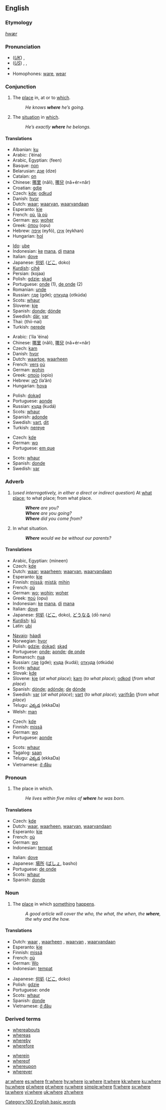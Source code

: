 ==English==

{{rank|never|shall|most|102|where|those|own|old}}

===Etymology===
{{OE.}} ''[[hwær]]''

===Pronunciation===
* (''[[Received Pronunciation|UK]]'') {{IPA|/wɛə/}}, {{SAMPA|/wE@/}}
* (''[[General American|US]]'') {{AHD|/wěr/, /hwěr/}}, {{IPA|/wɛɹ/, /ʍɛɹ/}}, {{SAMPA|/wEr/, /WEr/}}
* {{audio|en-us-where.ogg|Audio (US)}}
* Homophones: [[ware]], [[wear]]

===Conjunction===
{{en-conj}}

#The [[place]] in, at or to [[which]].
#:''He knows '''where''' he’s going.''
#The [[situation]] in [[which]].
#:''He’s exactly '''where''' he belongs.''

====Translations====
{{trans-top|the place in/at which; the place from which}}
*Albanian: [[ku]]
*Arabic: {{ARchar|[[اين]]}} (’éina)
*Arabic, Egyptian: {{ARchar|[[فين]]}} (feen)
*Basque: [[non]]
*Belarusian: [[дзе]] (dze)
*Catalan: [[on]]
*Chinese: [[哪里]] (nǎli), [[哪兒]] (nǎ+ér=nǎr)
*Croatian: [[gdje]]
*Czech: [[kde]]; [[odkud]]
*Danish: [[hvor]]
*Dutch: [[waar]]; [[waarvan]], [[waarvandaan]]
*Esperanto: [[kie]]
*French: [[où]], [[là où]]
*German: [[wo]]; [[woher]]
*Greek: [[όπου]] (οpu)
*Hebrew: [[איפה]] (eyfó), [[איכן]] (eykhan)
*Hungarian: [[hol]]
{{trans-mid}}
*[[Ido]]: [[ube]]
*Indonesian: [[ke]] [[mana]], [[di]] [[mana]]
*Italian: [[dove]]
*Japanese: [[何処]] ([[どこ]], doko)
*[[Kurdish]]: [[cihê]]
*Persian: {{FAchar|[[کجا]]}} (kojaa)
*Polish: [[gdzie]]; [[skąd]]
*Portuguese: [[onde]] (1), [[de onde]] (2)
*Romanian: [[unde]]
*Russian: [[где]] (gde); [[откуда]] (otkúda)
*Scots: [[whaur]]
*Slovene: [[kje]]
*Spanish: [[donde]]; [[dónde]]
*Swedish: [[där]], [[var]]
*Thai: (thii-nai)
*Turkish: [[nerede]]
{{trans-bottom}}

{{trans-top|the place to which}}
*Arabic: {{ARchar|[[الى اين]]}} (’íla ’éina)
*Chinese: [[哪里]] (nǎli), [[哪兒]] (nǎ+ér=nǎr)
*Czech: [[kam]]
*Danish: [[hvor]]
*Dutch: [[waartoe]], [[waarheen]]
*French: [[vers]] [[où]]
*German: [[wohin]]
*Greek: [[οποίο]] (opio)
*Hebrew: [[לאן]] (la’án)
*Hungarian: [[hova]]
{{trans-mid}}
*Polish: [[dokąd]]
*Portuguese: [[aonde]]
*Russian: [[куда]] (kudá)
*Scots: [[whaur]]
*Spanish: [[adonde]]
*Swedish: [[vart]], [[dit]]
*Turkish: [[nereye]]
{{trans-bottom}}

{{trans-top|the situation in which}}
*Czech: [[kde]]
*German: [[wo]]
*Portuguese: [[em que]]
{{trans-mid}}
*Scots: [[whaur]]
*Spanish: [[donde]]
*Swedish: [[var]]
{{trans-bottom}}

===Adverb===
{{en-adv|-}}

#(''used interrogatively, in either a direct or indirect question'') At [[what]] [[place]]; to what place; from what place.
#:'''''Where''' are you?''
#:'''''Where''' are you going?''
#:'''''Where''' did you come from?''
#In what situation.
#:'''''Where''' would we be without our parents?''

====Translations====
{{trans-top|at what place; to what place; from what place}}
*Arabic, Egyptian: {{ARchar|[[منين]]}} (mineen)
*Czech: [[kde]]
*Dutch: [[waar]]; [[waarheen]]; [[waarvan]], [[waarvandaan]]
*Esperanto: [[kie]]
*Finnish: [[missä]]; [[mistä]]; [[mihin]]
*French: [[où]]
*German: [[wo]]; [[wohin]]; [[woher]]
*Greek: [[πού]] (opu)
*Indonesian: [[ke]] [[mana]], [[di]] [[mana]]
*Italian: [[dove#Italian|dove]]
*Japanese: [[何処]] ([[どこ]], doko), [[どうなる]] (dō naru)
*[[Kurdish]]: [[kû]]
*Latin: [[ubi]]
{{trans-mid}}
*[[Navajo]]: [[háadi]]
*Norwegian: [[hvor]]
*Polish: [[gdzie]]; [[dokąd]]; [[skąd]]
*Portuguese: [[onde]]; [[aonde]]; [[de onde]]
*Romansch: [[nua]]
*Russian: [[где]] (gde); [[куда]] (kudá); [[откуда]] (otkúda)
*Scots: [[whaur]]
*Slovak: [[kde]]
*Slovene: [[kje]] (''at what place''); [[kam]] (''to what place''); [[odkod]] (''from what place'')
*Spanish: [[dónde]]; [[adónde]]; [[de]] [[dónde]]
*Swedish: [[var]] (''at what place''); [[vart]] (''to what place''); [[varifrån]] (''from what place'')
*Telugu: [[ఎక్కడ]] (ekkaDa)
*Welsh: [[man]]
{{trans-bottom}}

{{trans-top|in what situation}}
*Czech: [[kde]]
*Finnish: [[missä]]
*German: [[wo]]
*Portuguese: [[aonde]]
{{trans-mid}}
*Scots: [[whaur]]
*Tagalog: [[saan]]
*Telugu: [[ఎక్కడ]] (ekkaDa)
*Vietnamese: [[ở đâu]]
{{trans-bottom}}

===Pronoun===
{{en-pron}}

#The place in which.
#:''He lives within five miles of '''where''' he was born.''

====Translations====
{{trans-top|the place in which}}
*Czech: [[kde]]
*Dutch: [[waar]], [[waarheen]], [[waarvan]], [[waarvandaan]]
*Esperanto: [[kie]]
*French: [[où]]
*German: [[wo]]
*Indonesian: [[tempat]]
{{trans-mid}}
*Italian: [[dove#Italian|dove]]
*Japanese: [[場所]] ([[ばしょ]], basho)
*Portuguese: [[de onde]]
*Scots: [[whaur]]
*Spanish: [[donde]]
{{trans-bottom}}

===Noun===
{{en-noun|-}}

#The [[place]] in which [[something]] [[happens]].
#:''A good article will cover the who, the what, the when, the '''where''', the why and the how.''

====Translations====
{{trans-top|the place in which something happens}}
*Dutch: [[waar]] {{n}}, [[waarheen]] {{n}}, [[waarvan]] {{n}}, [[waarvandaan]] {{n}}
*Esperanto: [[kie]]
*Finnish: [[missä]]
*French: [[où]] {{m}}
*German: [[Wo]] {{n}}
*Indonesian: [[tempat]]
{{trans-mid}}
*Japanese: [[何処]] ([[どこ]], doko)
*Polish: [[gdzie]]
*Portuguese: onde
*Scots: [[whaur]]
*Spanish: [[donde]] {{m}}
*Vietnamese: [[ở đâu]]
{{trans-bottom}}

===Derived terms===
{{rel-top|Derived terms}}
*[[whereabouts]]
*[[whereas]]
*[[whereby]]
*[[wherefore]]
{{rel-mid}}
*[[wherein]]
*[[whereof]]
*[[whereupon]]
*[[wherever]]
{{rel-bottom}}

[[Category:100 English basic words]]

[[ar:where]]
[[es:where]]
[[fr:where]]
[[hy:where]]
[[io:where]]
[[it:where]]
[[kk:where]]
[[ku:where]]
[[hu:where]]
[[pl:where]]
[[pt:where]]
[[ru:where]]
[[simple:where]]
[[fi:where]]
[[sv:where]]
[[ta:where]]
[[vi:where]]
[[uk:where]]
[[zh:where]]